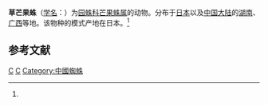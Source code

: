 {{Speciesbox 
| taxon = Mangora herbeoides
| binomial_authority = (Bosenberg et Strand, 1906)<ref name='id13685'>{{cite web| url =http://www.bioinfo.cn/db05/BjdwSpecies.php?action=view&id=13685| title =草芒果蛛| work =《中国动物物种编目数据库》| publisher =中国科学院微生物研究所| author =中国科学院动物研究所| accessdate =2009-04-28| deadurl =yes| archiveurl =https://web.archive.org/web/20160305073109/http://www.bioinfo.cn/db05/BjdwSpecies.php?action=view&id=13685| archivedate =2016-03-05}}</ref>
}}

'''草芒果蛛'''（[[学名|学名]]：{{lang|la|''Mangora herbeoides''}}）为[[园蛛科|园蛛科]][[芒果蛛属|芒果蛛属]]的动物。分布于[[日本|日本]]以及[[中国大陆|中国大陆]]的[[湖南|湖南]]、[[广西|广西]]等地。该物种的模式产地在日本。<ref name='id13685'/>

== 参考文献 ==
{{reflist}}

{{Taxonbar}}
[[Category:1906年描述的动物|C]]
[[Category:芒果蛛属|C]]
[[Category:中國蜘蛛|Category:中國蜘蛛]]